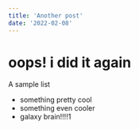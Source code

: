```yaml
---
title: 'Another post'
date: '2022-02-08'
---
```


# oops! i did it again

A sample list

- something pretty cool
- something even cooler
- galaxy brain!!!!1

